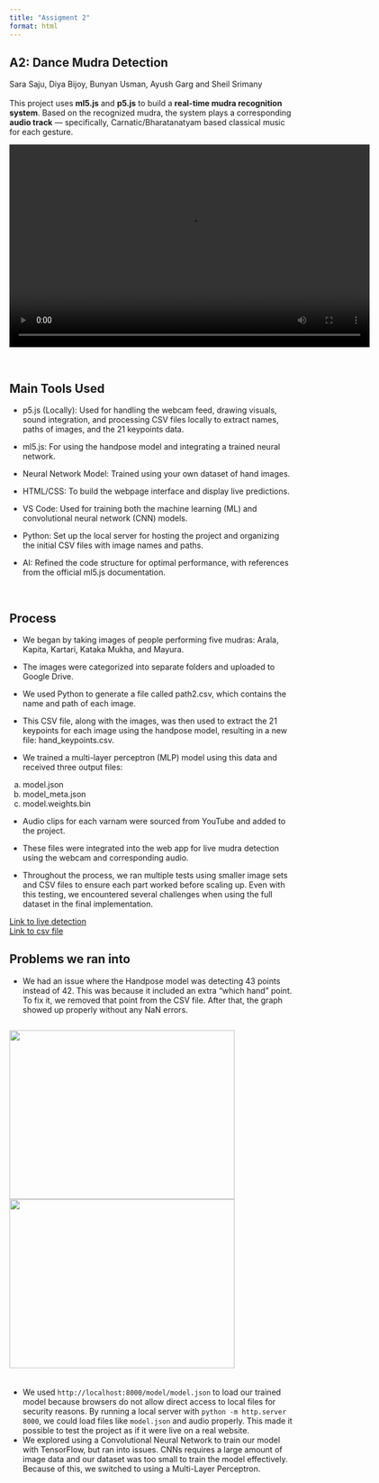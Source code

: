 ```yaml
---
title: "Assigment 2"
format: html
---
```


## A2: Dance Mudra Detection

Sara Saju, Diya Bijoy, Bunyan Usman, Ayush Garg and Sheil Srimany <br><br> This project uses **ml5.js** and **p5.js** to build a **real-time mudra recognition system**. Based on the recognized mudra, the system plays a corresponding **audio track** — specifically, Carnatic/Bharatanatyam based classical music for each gesture.

<video width="640" height="360" controls>

<source src="finalvideo.mp4" type="video/mp4">

</video>

<br>

## Main Tools Used

-   p5.js (Locally): Used for handling the webcam feed, drawing visuals, sound integration, and processing CSV files locally to extract names, paths of images, and the 21 keypoints data.

-   ml5.js: For using the handpose model and integrating a trained neural network.

-   Neural Network Model: Trained using your own dataset of hand images.

-   HTML/CSS: To build the webpage interface and display live predictions.

-   VS Code: Used for training both the machine learning (ML) and convolutional neural network (CNN) models.

-   Python: Set up the local server for hosting the project and organizing the initial CSV files with image names and paths.

-   AI: Refined the code structure for optimal performance, with references from the official ml5.js documentation.

<br>

## Process

- We began by taking images of people performing five mudras: Arala, Kapita, Kartari, Kataka Mukha, and Mayura.

- The images were categorized into separate folders and uploaded to Google Drive.

- We used Python to generate a file called path2.csv, which contains the name and path of each image.

- This CSV file, along with the images, was then used to extract the 21 keypoints for each image using the handpose model, resulting in a new file: hand_keypoints.csv.

- We trained a multi-layer perceptron (MLP) model using this data and received three output files:
a. model.json
b. model_meta.json
c. model.weights.bin

- Audio clips for each varnam were sourced from YouTube and added to the project.

- These files were integrated into the web app for live mudra detection using the webcam and corresponding audio.

- Throughout the process, we ran multiple tests using smaller image sets and CSV files to ensure each part worked before scaling up. Even with this testing, we encountered several challenges when using the full dataset in the final implementation.

[Link to live detection](https://editor.p5js.org/sarasj0510/full/2FCh_V8x6) <br> [Link to csv file](https://editor.p5js.org/sarasj0510/full/uv0HuV8m-)

## Problems we ran into

-   We had an issue where the Handpose model was detecting 43 points instead of 42. This was because it included an extra "which hand" point. To fix it, we removed that point from the CSV file. After that, the graph showed up properly without any NaN errors.

<div style="display: flex; justify-content: center; gap: 10px; margin-bottom: 20px;">
  <img src="nan_error.jpg" width="400" height="300">
  <img src="without_nan_error.jpg" width="400" height="300">
</div>

-   We used `http://localhost:8000/model/model.json` to load our trained model because browsers do not allow direct access to local files for security reasons. By running a local server with `python -m http.server 8000`, we could load files like `model.json` and audio properly. This made it possible to test the project as if it were live on a real website.
-   We explored using a Convolutional Neural Network to train our model with TensorFlow, but ran into issues. CNNs requires a large amount of image data and our dataset was too small to train the model effectively. Because of this, we switched to using a Multi-Layer Perceptron.

